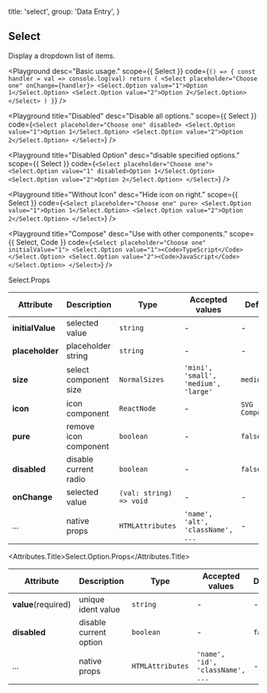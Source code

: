 
  title: 'select',
  group: 'Data Entry',
}

## Select

Display a dropdown list of items.

<Playground
  desc="Basic usage."
  scope={{ Select }}
  code={`
() => {
  const handler = val => console.log(val)
  return (
    <Select placeholder="Choose one" onChange={handler}>
      <Select.Option value="1">Option 1</Select.Option>
      <Select.Option value="2">Option 2</Select.Option>
    </Select>
  )
}
`} />

<Playground
  title="Disabled"
  desc="Disable all options."
  scope={{ Select }}
  code={`
<Select placeholder="Choose one" disabled>
  <Select.Option value="1">Option 1</Select.Option>
  <Select.Option value="2">Option 2</Select.Option>
</Select>
`} />

<Playground
  title="Disabled Option"
  desc="disable specified options."
  scope={{ Select }}
  code={`
<Select placeholder="Choose one">
  <Select.Option value="1" disabled>Option 1</Select.Option>
  <Select.Option value="2">Option 2</Select.Option>
</Select>
`} />

<Playground
  title="Without Icon"
  desc="Hide icon on right."
  scope={{ Select }}
  code={`
<Select placeholder="Choose one" pure>
  <Select.Option value="1">Option 1</Select.Option>
  <Select.Option value="2">Option 2</Select.Option>
</Select>
`} />

<Playground
  title="Compose"
  desc="Use with other components."
  scope={{ Select, Code }}
  code={`
<Select placeholder="Choose one" initialValue="1">
  <Select.Option value="1"><Code>TypeScript</Code></Select.Option>
  <Select.Option value="2"><Code>JavaScript</Code></Select.Option>
</Select>
`} />


<Attributes edit="/pages/en-us/components/select.mdx">
<Attributes.Title>Select.Props</Attributes.Title>

| Attribute | Description | Type | Accepted values | Default
| ---------- | ---------- | ---- |  -------------- | ------ |
| **initialValue** | selected value | `string` | - | - |
| **placeholder** | placeholder string | `string` | - | - |
| **size** | select component size | `NormalSizes` | `'mini', 'small', 'medium', 'large'` | `medium` |
| **icon** | icon component | `ReactNode` | - | `SVG Component` |
| **pure** | remove icon component | `boolean` | - | `false` |
| **disabled** | disable current radio | `boolean` | - | `false` |
| **onChange** | selected value | `(val: string) => void` | - | - |
| ... | native props | `HTMLAttributes` | `'name', 'alt', 'className', ...` | - |

<Attributes.Title>Select.Option.Props</Attributes.Title>

| Attribute | Description | Type | Accepted values | Default
| ---------- | ---------- | ---- |  -------------- | ------ |
| **value**(required) | unique ident value | `string` | - | - |
| **disabled** | disable current option | `boolean` | - | `false` |
| ... | native props | `HTMLAttributes` | `'name', 'id', 'className', ...` | - |

</Attributes>

